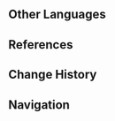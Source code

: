 {{Location Infobox
|image        = Shattered Toytanium Mines.png
|type         = Point of Interest
|map          = Simulanka
|region       = Simulanka
|area         = Broken Sea
|event        = Summertide Scales and Tales
}}
{{Location Intro|description=<p>The Toytanium Mines is a site where toy people excavate [[Toy Bombs and Toytanium|toytanium]]. The [[Mini Durin|Evil Dragon]] destroyed the mines (and the nearby mountain) when he emerged in Simulanka.<ref>{{Ref/Quest|Towards the Lighthouse, or Far Away}}</ref></p>}}

==Other Languages==
{{Other Languages
|default_hidden = 1
|en       = Shattered Toytanium Mines
|zhs      = 碎裂的积木矿窟
|zhs_rm   = 
|zht      = 碎裂的積木礦窟
|zht_rm   = 
|zh_tl    = 
|ja       = 砕けた積み木鉱山
|ja_rm    = Kudaketa Tsumiki Kouzan
|ja_tl    = Broken Toy Block Mine
|ko       = 파괴된 블록 광산
|ko_rm    = 
|ko_tl    = 
|es       = Minas de Juguetanio devastadas
|es_tl    = Devastated Toytanium Mines
|fr       = Mines de ludinerai brisé
|fr_tl    = Shattered Toy-ore Mines
|ru       = Разрушенные Игрушечные шахты
|ru_tl    = Ruined Toy Mines
|th       = เหมืองบล็อกไม้ที่ผุพัง
|th_rm    = 
|th_tl    = 
|vi       = Hầm Mỏ Khối Gỗ Vỡ Vụn
|vi_tl    = 
|de       = Bauklotzminen in Trümmern
|de_tl    = Toy Block Mines in Ruins
|id       = Shattered Toytanium Mines
|pt       = Minas de Brinquedânio Destruídas
|pt_tl    = 
|tr       = Parçalanmış Blokyum Madenleri
|tr_tl    = 
|it       = Miniere di Giocattolenio Distrutte
|it_tl    = 
}}

==References==
{{Reflist}}

==Change History==
{{Change History|4.8}}

==Navigation==
{{PoI Navbox|Time-Limited}}